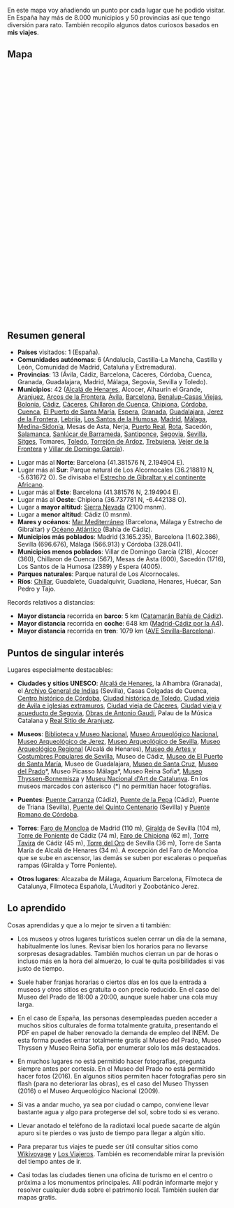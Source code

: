 {{headerleaflet|1=Viajes}}
{{vt|1=vuelta-a-espana/vuelta-a-espana|2=Vuelta a España}}

En este mapa voy añadiendo un punto por cada lugar que he podido visitar. En España hay más de 8.000 municipios y 50 provincias así que tengo diversión para rato. También recopilo algunos datos curiosos basados en '''mis viajes'''.

== Mapa ==

<div id="map" style="float: right;width: 100%;height: 600px;"></div>

<script type="text/javascript">
    // http://leafletjs.com/examples/custom-icons.html
    
    var places = [
        ["Alcalá de Henares", 40.482093, -3.367031], 
        ["Alcocer", 40.471111, -2.609722], 
        ["Alhaurín el Grande", 36.642119, -4.687833], 
        ["Aranjuez", 40.033333, -3.616666], 
        ["Arcos de la Frontera", 36.748294, -5.806313], 
        ["Ávila", 40.65, -4.683333], 
        ["Barcelona", 41.403076, 2.173695], 
        ["Benalup-Casas Viejas", 36.343779, -5.817190], 
        ["Bolonia", 36.090087, -5.774392], 
        ["Cádiz", 36.529824, -6.292721], 
        ["Cáceres", 39.475111, -6.371400], 
        ["Chillaron de Cuenca", 40.10472, -2.22138], 
        ["Chipiona", 36.737781, -6.442138], 
        ["Córdoba", 37.877220, -4.778585], 
        ["Cuenca", 40.071666, -2.135], 
        ["El Puerto de Santa María", 36.598129, -6.223777], 
        ["Espera", 36.866667, -5.8], 
        ["Granada", 37.177050, -3.589184], 
        ["Guadalajara", 40.633056, -3.166667], 
        ["Jerez de la Frontera", 36.690360, -6.147455], 
        ["Lebrija", 36.918861, -6.084326], 
        ["Los Santos de la Humosa", 40.501948, -3.259705], 
        ["Madrid", 40.416957, -3.703478], 
        ["Málaga", 36.721217, -4.414778], 
        ["Medina-Sidonia", 36.457671, -5.927273], 
        ["Mesas de Asta", 36.788874, -6.171564], 
        ["Nerja", 36.772717, -3.880040], 
        ["Puerto Real", 36.529167, -6.191944], 
        ["Rota", 36.622863,-6.359959], 
        ["Sacedón", 40.48222, -2.73166], 
        ["Salamanca", 40.965, -5.663889], 
        ["Sanlúcar de Barrameda", 36.77888, -6.35388], 
        ["Santiponce", 37.444042, -6.045367], 
        ["Segovia", 40.948, -4.1177], 
        ["Sevilla", 37.386128, -5.992103], 
        ["Sierra Nevada", 37.095596, -3.399980], 
        ["Sitges", 41.237124, 1.805857], 
        ["Toledo", 39.8603, -4.0175], 
        ["Tomares", 37.374252, -6.029259], 
        ["Torrejón de Ardoz", 40.45, -3.483056], 
        ["Trebujena", 36.869315, -6.176710], 
        ["Vejer de la Frontera", 36.252572, -5.964009], 
        ["Villar de Domingo García", 40.238333, -2.294166], 
    ];

    var map = L.map('map').setView([40.416957, -3.703478], 6);
    mapLink = 
        '<a href="https://openstreetmap.org">OpenStreetMap</a>';
    L.tileLayer(
        'https://{s}.tile.openstreetmap.org/{z}/{x}/{y}.png', {
        attribution: '&copy; ' + mapLink + ' Contributors',
        maxZoom: 12,
        }).addTo(map);

    for (var i = 0; i < places.length; i++) {
        marker = new L.marker([places[i][1],places[i][2]])
            //.bindPopup('<b>' + places[i][0] + '</b>' + '<br/><img src="' + places[i][3] + '"/ width="200px">')
            .bindPopup('<b>' + places[i][0] + '</b>')
            .addTo(map);
    }
    
    var aveSevBcnPoints = [
        new L.LatLng(37.391710, -5.975296), // Sevilla Santa Justa
        new L.LatLng(37.888387, -4.789574), // Córdoba Central
        new L.LatLng(38.691339, -4.111848), // Puertollano
        new L.LatLng(38.985508, -3.913386), // Ciudad Real Central
        new L.LatLng(40.406962, -3.691414), // Madrid
        new L.LatLng(41.658697, -0.911852), // Zaragoza Delicias
        new L.LatLng(41.620937, 0.633141), // Lleida
        new L.LatLng(41.192036, 1.272467), // Camp Tarragona
        new L.LatLng(41.379238, 2.140412), // Barcelona Sants
    ];
    var aveSevBcnLine = new L.Polyline(aveSevBcnPoints, { color: 'green', weight: 3, opacity: 0.5, smoothFactor: 1 });
    
    aveSevBcnLine.addTo(map);

</script>

{{clear}}

== Resumen general ==

* '''Países''' visitados: 1 (España).
* '''Comunidades autónomas''': 6 (Andalucía, Castilla-La Mancha, Castilla y León, Comunidad de Madrid, Cataluña y Extremadura).
* '''Provincias''': 13 (Ávila, Cádiz, Barcelona, Cáceres, Córdoba, Cuenca, Granada, Guadalajara, Madrid, Málaga, Segovia, Sevilla y Toledo).
* '''Municipios''': 42 ([https://www.flickr.com/photos/emijrp/collections/72157666100001405/ Alcalá de Henares], Alcocer, Alhaurín el Grande, [https://www.flickr.com/photos/emijrp/collections/72157673145473176/ Aranjuez], [https://www.flickr.com/photos/emijrp/collections/72157673847122774/ Arcos de la Frontera], [https://www.flickr.com/photos/emijrp/collections/72157669148531616/ Ávila], [https://www.flickr.com/photos/emijrp/collections/72157634580047584/ Barcelona], [https://www.flickr.com/photos/emijrp/collections/72157677304032884/ Benalup-Casas Viejas],  [https://www.flickr.com/photos/emijrp/collections/72157677589221612/ Bolonia], [https://www.flickr.com/photos/emijrp/collections/72157633642149931/ Cádiz], [https://www.flickr.com/photos/emijrp/sets/72157635695236126/ Cáceres], [https://www.flickr.com/photos/emijrp/sets/72157673592939706/ Chillaron de Cuenca], [https://www.flickr.com/photos/emijrp/sets/72157671659082181 Chipiona], [https://www.flickr.com/photos/emijrp/collections/72157666351052792/ Córdoba], [https://www.flickr.com/photos/emijrp/collections/72157674529445571/ Cuenca], [https://www.flickr.com/photos/emijrp/collections/72157633642136825/ El Puerto de Santa María], [https://www.flickr.com/photos/emijrp/sets/72157633950611807/ Espera], [https://www.flickr.com/photos/emijrp/collections/72157633952224634/ Granada], [https://www.flickr.com/photos/emijrp/collections/72157667313622253/ Guadalajara], [https://www.flickr.com/photos/emijrp/collections/72157678621728781/ Jerez de la Frontera], [https://www.flickr.com/photos/emijrp/sets/72157633950611823/ Lebrija], [https://www.flickr.com/photos/emijrp/sets/72157666455222020 Los Santos de la Humosa], [https://www.flickr.com/photos/emijrp/collections/72157634131100854/ Madrid], [https://www.flickr.com/photos/emijrp/collections/72157633950887134/ Málaga], [https://www.flickr.com/photos/emijrp/collections/72157673976297684/ Medina-Sidonia], Mesas de Asta, Nerja, [https://www.flickr.com/photos/emijrp/collections/72157674540518463/ Puerto Real], [https://www.flickr.com/photos/emijrp/sets/72157669418484293 Rota], Sacedón, [https://www.flickr.com/photos/emijrp/collections/72157678228878046/ Salamanca], [https://www.flickr.com/photos/emijrp/collections/72157676040900922/ Sanlúcar de Barrameda], [https://www.flickr.com/photos/emijrp/albums/72157678253388562 Santiponce],  [https://www.flickr.com/photos/emijrp/collections/72157668823984966/ Segovia], [https://www.flickr.com/photos/emijrp/collections/72157633677997362/ Sevilla], [https://www.flickr.com/photos/emijrp/sets/72157657665293425 Sitges], Tomares, [https://www.flickr.com/photos/emijrp/collections/72157668231760012/ Toledo], [https://www.flickr.com/photos/emijrp/collections/72157673374032966/ Torrejón de Ardoz], [https://www.flickr.com/photos/emijrp/sets/72157633950611813/ Trebujena], [https://www.flickr.com/photos/emijrp/collections/72157677724863064/ Vejer de la Frontera] y [https://www.flickr.com/photos/emijrp/sets/72157670414471934/ Villar de Domingo García]).

* Lugar más al '''Norte''': Barcelona (41.381576 N, 2.194904 E).
* Lugar más al '''Sur''': Parque natural de Los Alcornocales (36.218819 N, -5.631672 O). Se divisaba el [https://www.flickr.com/photos/emijrp/sets/72157635682682494 Estrecho de Gibraltar y el continente Africano].
* Lugar más al '''Este''': Barcelona (41.381576 N, 2.194904 E).
* Lugar más al '''Oeste''': Chipiona (36.737781 N, -6.442138 O).
* Lugar a '''mayor altitud''': [https://www.flickr.com/photos/emijrp/sets/72157635756227563 Sierra Nevada] (2100 msnm).
* Lugar a '''menor altitud''': Cádiz (0 msnm).
* '''Mares y océanos''': [https://www.flickr.com/photos/emijrp/sets/72157635682682454 Mar Mediterráneo] (Barcelona, Málaga y Estrecho de Gibraltar) y [https://www.flickr.com/photos/emijrp/sets/72157635682682424 Océano Atlántico] (Bahía de Cádiz).
* '''Municipios más poblados''': Madrid (3.165.235), Barcelona (1.602.386), Sevilla (696.676), Málaga (566.913) y Córdoba (328.041).
* '''Municipios menos poblados''': Villar de Domingo García (218), Alcocer (360), Chillaron de Cuenca (567), Mesas de Asta (600), Sacedón (1716), Los Santos de la Humosa (2389) y Espera (4005).
* '''Parques naturales''': Parque natural de Los Alcornocales.
* '''Ríos''': [https://www.flickr.com/photos/emijrp/sets/72157646249161304 Chillar], Guadalete, Guadalquivir, Guadiana, Henares, Huécar, San Pedro y Tajo.

Records relativos a distancias:

<!--* '''Mayor distancia''' recorrida '''a pie''': 0 km-->
* '''Mayor distancia''' recorrida en '''barco''': 5 km ([https://www.flickr.com/search/?user_id=96396586%40N07&sort=date-taken-desc&text=catamaran&view_all=1 Catamarán Bahía de Cádiz]).
* '''Mayor distancia''' recorrida en '''coche''': 648 km ([https://www.flickr.com/photos/emijrp/sets/72157666413017526 Madrid-Cádiz por la A4]).
* '''Mayor distancia''' recorrida en '''tren''': 1079 km ([https://www.flickr.com/photos/emijrp/sets/72157634580849470 AVE Sevilla-Barcelona]).
<!--* '''Mayor distancia''' recorrida en '''avión''': 0 km-->

<!--
Clima y meteorología:
* '''Mayor temperatura''':
* '''Menor temperatura''':
* '''Mayor marea''': marea grande Cádiz
-->

== Puntos de singular interés ==

Lugares especialmente destacables:

* '''Ciudades y sitios UNESCO''': [https://www.flickr.com/photos/emijrp/collections/72157666100001405/ Alcalá de Henares],  la Alhambra (Granada),  el [https://www.flickr.com/photos/emijrp/sets/72157634357633140 Archivo General de Indias] (Sevilla), Casas Colgadas de Cuenca,  [https://www.flickr.com/photos/emijrp/sets/72157664195542144/ Centro histórico de Córdoba], [https://www.flickr.com/photos/emijrp/collections/72157668231760012/ Ciudad histórica de Toledo],  [https://www.flickr.com/photos/emijrp/sets/72157668802519852/ Ciudad vieja de Ávila e iglesias extramuros],  [https://www.flickr.com/photos/emijrp/sets/72157635695236126/ Ciudad vieja de Cáceres],  [https://www.flickr.com/photos/emijrp/sets/72157666349527594 Ciudad vieja y acueducto de Segovia],  [https://www.flickr.com/photos/emijrp/sets/72157635972571646 Obras de Antonio Gaudí],  Palau de la Música Catalana y [https://www.flickr.com/photos/emijrp/collections/72157673145473176/ Real Sitio de Aranjuez].

* '''Museos''': [https://www.flickr.com/photos/emijrp/sets/72157634131283036 Biblioteca y Museo Nacional],  [https://www.flickr.com/photos/emijrp/sets/72157634133013063 Museo Arqueológico Nacional], [https://www.flickr.com/photos/emijrp/albums/72157679248016010 Museo Arqueológico de Jerez],  [https://www.flickr.com/photos/emijrp/sets/72157635852744953 Museo Arqueológico de Sevilla],  [https://www.flickr.com/photos/emijrp/sets/72157665925760211 Museo Arqueológico Regional] (Alcalá de Henares),  [https://www.flickr.com/photos/emijrp/sets/72157635852753055 Museo de Artes y Costumbres Populares de Sevilla],  Museo de Cádiz,  [https://www.flickr.com/photos/emijrp/sets/72157633642770761 Museo de El Puerto de Santa María],  Museo de Guadalajara,  [https://www.flickr.com/photos/emijrp/sets/72157668264344651 Museo de Santa Cruz],  [https://www.flickr.com/photos/emijrp/sets/72157665373005181 Museo del Prado]*,  Museo Picasso Málaga*,  Museo Reina Sofía*,  [https://www.flickr.com/photos/emijrp/sets/72157666029468026 Museo Thyssen-Bornemisza] y  [https://www.flickr.com/photos/emijrp/sets/72157657439606391 Museu Nacional d'Art de Catalunya]. En los museos marcados con asterisco (*) no permitían hacer fotografías.

* '''Puentes''': [https://www.flickr.com/photos/emijrp/sets/72157635755630674 Puente Carranza] (Cádiz),  [https://www.flickr.com/photos/emijrp/sets/72157634164427324 Puente de la Pepa] (Cádiz),  Puente de Triana (Sevilla),  [https://www.flickr.com/photos/emijrp/sets/72157635695236086 Puente del Quinto Centenario] (Sevilla) y  [https://www.flickr.com/photos/emijrp/sets/72157665955395330 Puente Romano de Córdoba].

* '''Torres''': [https://www.flickr.com/photos/emijrp/sets/72157666180503792 Faro de Moncloa] de Madrid (110 m),  [https://www.flickr.com/photos/emijrp/sets/72157635855046793 Giralda] de Sevilla (104 m),  [https://www.flickr.com/photos/emijrp/sets/72157633946286318 Torre de Poniente] de Cádiz (74 m),  [https://www.flickr.com/search/?sort=date-taken-desc&safe_search=1&tags=farodechipiona&user_id=96396586%40N07&view_all=1 Faro de Chipiona] (62 m), [https://www.flickr.com/photos/emijrp/sets/72157657380041735 Torre Tavira] de Cádiz (45 m),  [https://www.flickr.com/photos/emijrp/sets/72157635853520373 Torre del Oro] de Sevilla (36 m),  Torre de Santa María de Alcalá de Henares (34 m). A excepción del Faro de Moncloa que se sube en ascensor, las demás se suben por escaleras o pequeñas rampas (Giralda y Torre Poniente).

* '''Otros lugares''': Alcazaba de Málaga, Aquarium Barcelona, Filmoteca de Catalunya, Filmoteca Española, L'Auditori y Zoobotánico Jerez.

<!-- bibliotecas y num volumenes -->

<!--
Otras experiencias a destacar, por ejemplo animales que he visto (básicamente en zoológicos y aquariums) y obras de arte contempladas en museos:

* '''Aquarium Barcelona''': 

* '''Museo del Prado'''
** '''Diego de Velázquez''': ''El triunfo de Baco'', ''La rendición de Breda'', ''Las Meninas''.
** '''El Bosco''': ''El jardín de las delicias''.
** '''Francisco de Goya''': ''Las majas'', ''Los fusilamientos del 3 de mayo'', las pinturas negras (''Saturno devorando a su hijo'', ''Riña a garrotazos'').
** '''Patinir''': ''El paso de la laguna Estigia''.
** '''Otros''': ''El Cardenal'' (Rafael), ''El triunfo de la muerte'' (Brueghel), ''Las tres Gracias'' (Rubens).

* '''Museo Thyssen-Bornemisza'''
** ...

* '''Museo Reina Sofía'''
** ...

* '''Zoobotánico Jerez''': cebras, elefante, jirafas.

-->

== Lo aprendido ==

Cosas aprendidas y que a lo mejor te sirven a ti también:

* Los museos y otros lugares turísticos suelen cerrar un día de la semana, habitualmente los lunes. Revisar bien los horarios para no llevarse sorpresas desagradables. También muchos cierran un par de horas o incluso más en la hora del almuerzo, lo cual te quita posibilidades si vas justo de tiempo.

* Suele haber franjas horarias o ciertos días en los que la entrada a museos y otros sitios es gratuita o con precio reducido. En el caso del Museo del Prado de 18:00 a 20:00, aunque suele haber una cola muy larga.
    
* En el caso de España, las personas desempleadas pueden acceder a muchos sitios culturales de forma totalmente gratuita, presentando el PDF en papel de haber renovado la demanda de empleo del INEM. De esta forma puedes entrar totalmente gratis al Museo del Prado, Museo Thyssen y Museo Reina Sofía, por enumerar solo los más destacados.
    
* En muchos lugares no está permitido hacer fotografías, pregunta siempre antes por cortesía. En el Museo del Prado no está permitido hacer fotos (2016). En algunos sitios permiten hacer fotografías pero sin flash (para no deteriorar las obras), es el caso del Museo Thyssen (2016) o el Museo Arqueológico Nacional (2009).
    
* Si vas a andar mucho, ya sea por ciudad o campo, conviene llevar bastante agua y algo para protegerse del sol, sobre todo si es verano.
    
* Llevar anotado el teléfono de la radiotaxi local puede sacarte de algún apuro si te pierdes o vas justo de tiempo para llegar a algún sitio.
    
* Para preparar tus viajes te puede ser útil consultar sitios como [https://es.wikivoyage.org Wikivoyage] y [http://www.losviajeros.com/foros.php Los Viajeros]. También es recomendable mirar la previsión del tiempo antes de ir.
    
* Casi todas las ciudades tienen una oficina de turismo en el centro o próxima a los monumentos principales. Allí podrán informarte mejor y resolver cualquier duda sobre el patrimonio local. También suelen dar mapas gratis.

<!--

De Andalucía me faltn las provincias de Huelva, Jaén y Almería.

* Dentro de España es fácil moverse si se está en zonas del centro, como Madrid
* El autobus es más barato que el tren
* Desde Madrid puede visitarse de interés que me falte: Salamanca, Burgos
* Islas: Las Canarias
* Volcanes: Las Canarias
* Desiertos: Almería
* Bosques: 

Ideas de excursiones desde Madrid http://www.losviajeros.com/Blogs.php?b=7196

* Lo más cercano es Portugal o Francia. También Andorra aunque no es Schengen.
* A partir de esos dos, lo próximo es Alemania, Suiza, Italia.
* Después Polonia, Rep. Checa, Hungría, Ucrania, Grecia.
* Después Rusia, Turquía.

Fuera ya de Europa... lo iré mirando...

-->

{{footer}}
